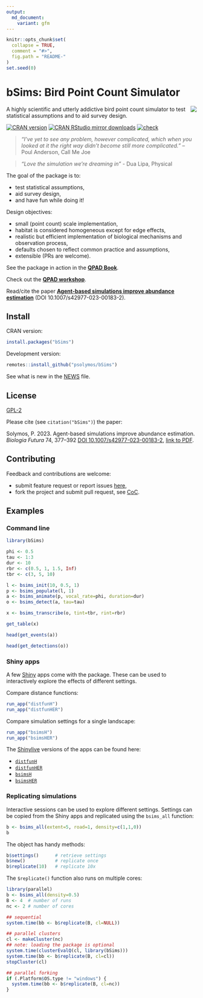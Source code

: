 ```yaml
---
output:
  md_document:
    variant: gfm
---
```


```r
knitr::opts_chunk$set(
  collapse = TRUE,
  comment = "#>",
  fig.path = "README-"
)
set.seed(0)
```

# bSims: Bird Point Count Simulator

<img src="https://raw.githubusercontent.com/psolymos/bSims/master/bsims.gif" align="right" style="padding-left:10px;background-color:white;" />

A highly scientific and utterly addictive bird point count simulator to test statistical assumptions and to aid survey design.

[![CRAN version](https://www.r-pkg.org/badges/version/bSims)](https://CRAN.R-project.org/package=bSims)
[![CRAN RStudio mirror downloads](https://cranlogs.r-pkg.org/badges/grand-total/bSims)](https://peter.solymos.org/bSims/)
[![check](https://github.com/psolymos/bSims/actions/workflows/check.yml/badge.svg)](https://github.com/psolymos/bSims/actions/workflows/check.yml)

> _"I've yet to see any problem, however complicated, which when you looked at it the right way didn't become still more complicated."_
> -- Poul Anderson, Call Me Joe 

> *“Love the simulation we're dreaming in”* - Dua Lipa, Physical

The goal of the package is to:

- test statistical assumptions,
- aid survey design,
- and have fun while doing it!

Design objectives:

- small (point count) scale implementation,
- habitat is considered homogeneous except for edge effects,
- realistic but efficient implementation of biological mechanisms and observation process,
- defaults chosen to reflect common practice and assumptions,
- extensible (PRs are welcome).

See the package in action in the [**QPAD
Book**](https://peter.solymos.org/qpad-book/).

Check out the [**QPAD workshop**](https://peter.solymos.org/qpad-workshop/).

Read/cite the paper [**Agent-based simulations improve abundance estimation**](https://rdcu.be/doDwI) (DOI 10.1007/s42977-023-00183-2).

## Install

CRAN version:

```r
install.packages("bSims")
```

Development version:

```r
remotes::install_github("psolymos/bSims")
```

See what is new in the [NEWS](NEWS.md) file.

## License

[GPL-2](https://www.gnu.org/licenses/old-licenses/gpl-2.0.html)

Please cite (see `citation("bSims")`) the paper:

Solymos, P. 2023. Agent-based simulations improve abundance estimation. _Biologia Futura_ 74, 377--392 [DOI 10.1007/s42977-023-00183-2](https://doi.org/10.1007/s42977-023-00183-2), [link to PDF](https://rdcu.be/doDwI).

## Contributing

Feedback and contributions are welcome:

- submit feature request or report issues [here](https://github.com/psolymos/bSims/issues),
- fork the project and submit pull request, see [CoC](CODE_OF_CONDUCT.md).

## Examples

### Command line

```r
library(bSims)

phi <- 0.5
tau <- 1:3
dur <- 10
rbr <- c(0.5, 1, 1.5, Inf)
tbr <- c(3, 5, 10)

l <- bsims_init(10, 0.5, 1)
p <- bsims_populate(l, 1)
a <- bsims_animate(p, vocal_rate=phi, duration=dur)
o <- bsims_detect(a, tau=tau)

x <- bsims_transcribe(o, tint=tbr, rint=rbr)

get_table(x)

head(get_events(a))

head(get_detections(o))
```

### Shiny apps

A few [Shiny](https://shiny.posit.co/) apps come with the package.
These can be used to interactively explore the effects of different settings.

Compare distance functions:

```r
run_app("distfunH")
run_app("distfunHER")
```

Compare simulation settings for a single landscape:

```r
run_app("bsimsH")
run_app("bsimsHER")
```

The [Shinylive](https://shinylive.io/r/examples/) versions of the apps can be found here:

- [`distfunH`](https://peter.solymos.org/bSims/apps/distfunH/)
- [`distfunHER`](https://peter.solymos.org/bSims/apps/distfunHER/)
- [`bsimsH`](https://peter.solymos.org/bSims/apps/bsimsH/)
- [`bsimsHER`](https://peter.solymos.org/bSims/apps/bsimsHER/)

### Replicating simulations

Interactive sessions can be used to explore different settings.
Settings can be copied from the Shiny apps and replicated using the
`bsims_all` function: 

```r
b <- bsims_all(extent=5, road=1, density=c(1,1,0))
b
```

The object has handy methods:

```r
b$settings()      # retrieve settings
b$new()           # replicate once
b$replicate(10)   # replicate 10x
```

The `$replicate()` function also runs on multiple cores:

```r
library(parallel)
b <- bsims_all(density=0.5)
B <- 4  # number of runs
nc <- 2 # number of cores

## sequential
system.time(bb <- b$replicate(B, cl=NULL))

## parallel clusters
cl <- makeCluster(nc)
## note: loading the package is optional
system.time(clusterEvalQ(cl, library(bSims)))
system.time(bb <- b$replicate(B, cl=cl))
stopCluster(cl)

## parallel forking
if (.Platform$OS.type != "windows") {
  system.time(bb <- b$replicate(B, cl=nc))
}
```

